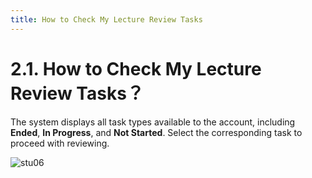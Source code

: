 ```yaml
---
title: How to Check My Lecture Review Tasks
---
```


# 2.1. How to Check My Lecture Review Tasks？

The system displays all task types available to the account, including **Ended**, **In Progress**, and **Not Started**. Select the corresponding task to proceed with reviewing.

![stu06](/Students_pics/stu06.png)